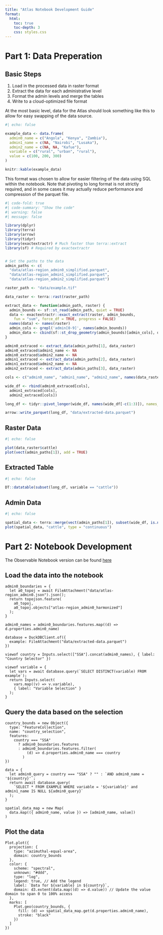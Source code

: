 ```yaml
---
title: "Atlas Notebook Development Guide"
format:
  html: 
    toc: true
    toc-depth: 3
    css: styles.css
---
```


# Part 1: Data Preperation

## Basic Steps
1. Load in the processed data in raster format
2. Extract the data for each administrative level
3. Format the admin levels and merge the tables
4. Write to a cloud-optimized file format

At the most basic level, data for the Atlas should look something like this to allow for easy swapping of the data source.

```r
#| echo: false

example_data <- data.frame(
  admin0_name = c("Angola", "Kenya", "Zambia"),
  admin1_name = c(NA, "Nairobi", "Lusaka"),
  admin2_name = c(NA, NA, "Kafue"),
  variable = c("rural", "urban", "rural"), 
  value = c(100, 200, 300) 
)

knitr::kable(example_data)

```


This format was chosen to allow for easier filtering of the data using SQL within the notebook. Note that pivoting to long format is not strictly required, and in some cases it may actually reduce performance and compression of the parquet file. 

```r
#| code-fold: true
#| code-summary: "Show the code"
#| warning: false
#| message: false

library(dplyr)
library(terra) 
library(arrow)
library(tidyr)
library(exactextractr) # Much faster than terra::extract
library(sf) # Required by exactextractr


# Set the paths to the data
admin_paths <- c(
  "data/atlas-region_admin0_simplified.parquet",
  "data/atlas-region_admin1_simplified.parquet",
  "data/atlas-region_admin2_simplified.parquet")

raster_path <- "data/example.tif"

data_raster <- terra::rast(raster_path)

extract_data <- function(admin_path, raster) {
  admin_bounds <- sf::st_read(admin_path, quiet = TRUE)
  data <- exactextractr::exact_extract(raster, admin_bounds,
    fun = "sum", force_df = TRUE, progress = FALSE)
  names(data) <- names(raster)
  admin_cols <- grepl('admin[0-9]', names(admin_bounds))
  admin_data <- cbind(sf::st_drop_geometry(admin_bounds)[admin_cols], data)
}

admin0_extraced <- extract_data(admin_paths[1], data_raster)
admin0_extraced$admin1_name <- NA
admin0_extraced$admin2_name <- NA
admin1_extraced <- extract_data(admin_paths[2], data_raster)
admin1_extraced$admin2_name <- NA
admin2_extraced <- extract_data(admin_paths[3], data_raster)

cols <- c("admin0_name", "admin1_name", "admin2_name", names(data_raster))

wide_df <- rbind(admin0_extraced[cols],
  admin1_extraced[cols],
  admin2_extraced[cols])

long_df <- tidyr::pivot_longer(wide_df, names(wide_df[-c(1:3)]), names_to = "variable")

arrow::write_parquet(long_df, "data/extracted-data.parquet")

```

::: {.panel-tabset}

## Raster Data
```r
#| echo: false

plot(data_raster$cattle)
plot(vect(admin_paths[1]), add = TRUE)
```

## Extracted Table
```r
#| echo: false

DT::datatable(subset(long_df, variable == "cattle"))
```

## Admin Data
```r
#| echo: false

spatial_data <- terra::merge(vect(admin_paths[1]), subset(wide_df, is.na(admin1_name)), by = "admin0_name")
plot(spatial_data, "cattle", type = "continuous")
```

:::

# Part 2: Notebook Development
The Observable Notebook version can be found [here](https://observablehq.com/d/375b6157a12ccb57)

## Load the data into the notebook

```ojs
admin0_boundaries = {
  let a0_topoj = await FileAttachment("data/atlas-region_admin0.json").json();
  return topojson.feature(
    a0_topoj,
    a0_topoj.objects["atlas-region_admin0_harmonized"]
  );
}
```

```ojs
admin0_names = admin0_boundaries.features.map((d) => d.properties.admin0_name)
```

```ojs
database = DuckDBClient.of({
  example: FileAttachment("data/extracted-data.parquet")
})
```


```ojs
viewof country = Inputs.select(["SSA"].concat(admin0_names), { label: "Country Selector" })

viewof variable = {
  let vars = await database.query(`SELECT DISTINCT(variable) FROM example`);
  return Inputs.select(
    vars.map((v) => v.variable),
    { label: "Variable Selection" }
  );
}
```

## Query the data based on the selection

```ojs
country_bounds = new Object({
  type: "FeatureCollection",
  name: "country_selection",
  features:
    country === "SSA"
      ? admin0_boundaries.features
      : admin0_boundaries.features.filter(
          (d) => d.properties.admin0_name === country
        )
})

data = {
  let admin0_query = country === "SSA" ? "" : `AND admin0_name = '${country}'`;
  return await database.query(
    `SELECT * FROM EXAMPLE WHERE variable = '${variable}' and admin1_name IS NULL ${admin0_query}`
  );
}

spatial_data_map = new Map(
  data.map(({ admin0_name, value }) => [admin0_name, value])
)
```

## Plot the data

```ojs
Plot.plot({
  projection: {
    type: "azimuthal-equal-area",
    domain: country_bounds
  },
  color: {
    scheme: "spectral",
    unknown: "#ddd",
    type: "log",
    legend: true, // Add the legend
    label: `Data for ${variable} in ${country}`,
    domain: d3.extent(data.map((d) => d.value)) // Update the value domain to span 0 to 100% access
  },
  marks: [
    Plot.geo(country_bounds, {
      fill: (d) => spatial_data_map.get(d.properties.admin0_name),
      stroke: "black"
    })
  ]
})
```



